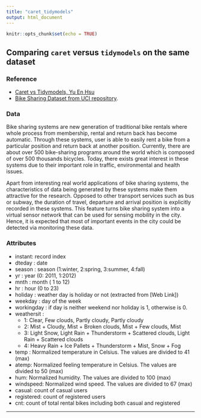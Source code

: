 ```yaml
---
title: "caret_tidymodels"
output: html_document
---
```


```r
knitr::opts_chunk$set(echo = TRUE)
```

## Comparing `caret` versus `tidymodels` on the same dataset
### Reference
-   [Caret vs Tidymodels, Yu En Hsu](https://github.com/yuenhsu/Machine-Learning-Projects)
-   [Bike Sharing Dataset from UCI repository](https://archive.ics.uci.edu/ml/datasets/Bike+Sharing+Dataset).

### Data

Bike sharing systems are new generation of traditional bike rentals where whole process from membership, rental and return back has become automatic. Through these systems, user is able to easily rent a bike from a particular position and return back at another position. Currently, there are about over 500 bike-sharing programs around the world which is composed of over 500 thousands bicycles. Today, there exists great interest in these systems due to their important role in traffic, environmental and health issues.

Apart from interesting real world applications of bike sharing systems, the characteristics of data being generated by these systems make them attractive for the research. Opposed to other transport services such as bus or subway, the duration of travel, departure and arrival position is explicitly recorded in these systems. This feature turns bike sharing system into a virtual sensor network that can be used for sensing mobility in the city. Hence, it is expected that most of important events in the city could be detected via monitoring these data.

### Attributes

- instant: record index
- dteday : date
- season : season (1:winter, 2:spring, 3:summer, 4:fall)
- yr : year (0: 2011, 1:2012)
- mnth : month ( 1 to 12)
- hr : hour (0 to 23)
- holiday : weather day is holiday or not (extracted from [Web Link])
- weekday : day of the week
- workingday : if day is neither weekend nor holiday is 1, otherwise is 0.
+ weathersit :
  - 1: Clear, Few clouds, Partly cloudy, Partly cloudy
  - 2: Mist + Cloudy, Mist + Broken clouds, Mist + Few clouds, Mist
  - 3: Light Snow, Light Rain + Thunderstorm + Scattered clouds, Light Rain + Scattered clouds
  - 4: Heavy Rain + Ice Pallets + Thunderstorm + Mist, Snow + Fog
- temp : Normalized temperature in Celsius. The values are divided to 41 (max)
- atemp: Normalized feeling temperature in Celsius. The values are divided to 50 (max)
- hum: Normalized humidity. The values are divided to 100 (max)
- windspeed: Normalized wind speed. The values are divided to 67 (max)
- casual: count of casual users
- registered: count of registered users
- cnt: count of total rental bikes including both casual and registered

***

